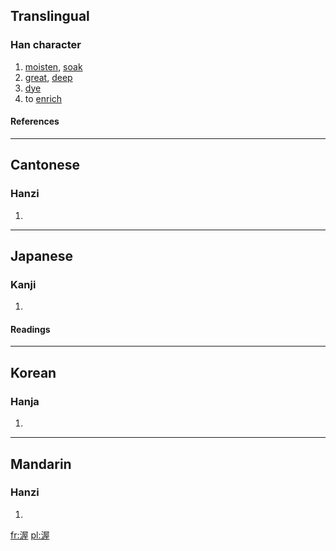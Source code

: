 ==Translingual==
===Han character===
{{Han char|rn=85|rad=水|as=09|sn=12|four=3711<sub>4</sub>|canj=水尸一土 (ESMG), XX水尸一 (XXESM)}}
# [[moisten]], [[soak]]
# [[great]], [[deep]]
# [[dye]]
# to [[enrich]]
====References====
{{Han ref|kx=0634.060|dkj=17770|dj=1041.030|hdz=31689.060|uh=6E25|ud=28197|bh=B4EC|bd=46316}}

----
==Cantonese==
===Hanzi===
{{yue-hanzi|jyut=|y=ak1}}
# {{defn|Cantonese}}

----
==Japanese==
===Kanji===
{{ja-kanji|grade=|rs=水09}}
# {{defn|Japanese}} 
====Readings====
{{ja-readings|on=[[あく]] (aku)|kun=[[あつい]] (atsui)}}

----
==Korean==
===Hanja===
{{ko-hanja|hangeul=악|eumhun=|rv=ak|mr=ak|y=ak}}
# {{defn|Korean}}

----
==Mandarin==
===Hanzi===
{{cmn-hanzi|pin=[[wò]] (wo4)|wg=wo<sup>4</sup>}}
# {{defn|Mandarin}}

[[fr:渥]]
[[pl:渥]]